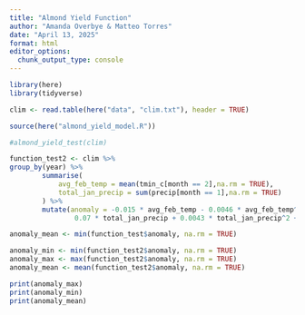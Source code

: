 ```yaml
---
title: "Almond Yield Function"
author: "Amanda Overbye & Matteo Torres"
date: "April 13, 2025"
format: html
editor_options: 
  chunk_output_type: console
---
```


```r
library(here)
library(tidyverse)
```

```r
clim <- read.table(here("data", "clim.txt"), header = TRUE)
```

```r
source(here("almond_yield_model.R"))
```

```r
#almond_yield_test(clim)
```

```r
function_test2 <- clim %>% 
group_by(year) %>%
        summarise(
            avg_feb_temp = mean(tmin_c[month == 2],na.rm = TRUE),
            total_jan_precip = sum(precip[month == 1],na.rm = TRUE)
        ) %>% 
        mutate(anomaly = -0.015 * avg_feb_temp - 0.0046 * avg_feb_temp^2 -
                0.07 * total_jan_precip + 0.0043 * total_jan_precip^2 + 0.28)
```

```r
anomaly_mean <- min(function_test$anomaly, na.rm = TRUE)
```


```r
anomaly_min <- min(function_test2$anomaly, na.rm = TRUE)
anomaly_max <- max(function_test2$anomaly, na.rm = TRUE)
anomaly_mean <- mean(function_test2$anomaly, na.rm = TRUE)

print(anomaly_max)
print(anomaly_min)
print(anomaly_mean)

```


